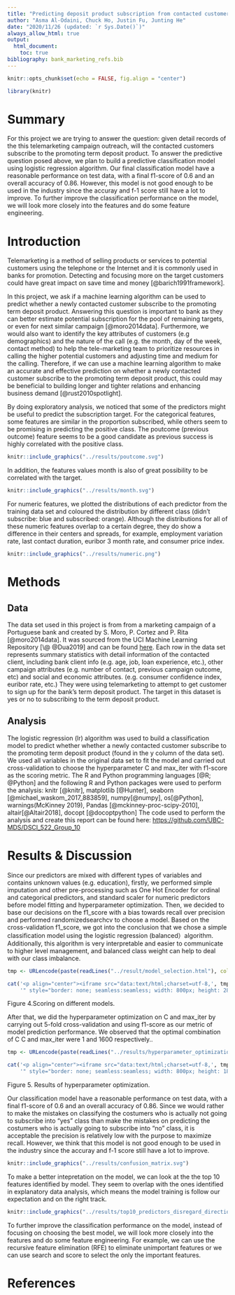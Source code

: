 ```yaml
---
title: "Predicting deposit product subscription from contacted customers"
author: "Asma Al-Odaini, Chuck Ho, Justin Fu, Junting He"
date: "2020/11/26 (updated: `r Sys.Date()`)"
always_allow_html: true
output: 
  html_document:
    toc: true
bibliography: bank_marketing_refs.bib
---
```


```r
knitr::opts_chunk$set(echo = FALSE, fig.align = "center")

library(knitr)
```

# Summary

For this project we are trying to answer the question: given detail records of the this telemarketing campaign outreach, will the contacted customers subscribe to the promoting term deposit product. To answer the predictive question posed above, we plan to build a predictive classification model using logistic regression algorithm. Our final classification model have a reasonable performance on test data, with a final f1-score of 0.6 and an overall accuracy of 0.86. However, this model is not good enough to be used in the industry since the accuray and f-1 score still have a lot to improve. To further improve the classification performance on the model, we will look more closely into the features and do some feature engineering.

# Introduction

Telemarketing is a method of selling products or services to potential customers using the telephone or the Internet and it is commonly used in banks for promotion. Detecting and focusing more on the target customers could have great impact on save time and money [@barich1991framework].

In this project, we ask if a machine learning algorithm can be used to predict whether a newly contacted customer subscribe to the promoting term deposit product. Answering this question is important to bank as they can better estimate potential subscription for the pool of remaining targets, or even for next similar campaign [@moro2014data]. Furthermore, we would also want to identify the key attributes of customers (e.g demographics) and the nature of the call (e.g. the month, day of the week, contact method) to help the tele-marketing team to prioritize resources in calling the higher potential customers and adjusting time and medium for the calling. Therefore, if we can use a machine learning algorithm to make an accurate and effective prediction on whether a newly contacted customer subscribe to the promoting term deposit product, this could may be beneficial to building longer and tighter relations and enhancing business demand [@rust2010spotlight].

By doing exploratory analysis, we noticed that some of the predictors might be useful to predict the subscription target. For the categorical features, some features are similar in the proportion subscribed, while others seem to be promising in predicting the positive class. The poutcome (previous outcome) feature seems to be a good candidate as previous success is highly correlated with the positive class.

```r
knitr::include_graphics("../results/poutcome.svg")
```

In addition, the features values month is also of great possibility to be correlated with the target.

```r
knitr::include_graphics("../results/month.svg")
```

For numeric features, we plotted the distributions of each predictor from the training data set and coloured the distribution by different class (didn't subscribe: blue and subscribed: orange). Although the distributions for all of these numeric features overlap to a certain degree, they do show a difference in their centers and spreads, for example, employment variation rate, last contact duration, euribor 3 month rate, and consumer price index.

```r
knitr::include_graphics("../results/numeric.png")
```

# Methods

## Data

The data set used in this project is from from a marketing campaign of a Portuguese bank and created by S. Moro, P. Cortez and P. Rita [@moro2014data]. It was sourced from the UCI Machine Learning Repository [\@ @Dua2019] and can be found [here](https://archive.ics.uci.edu/ml/datasets/Bank+Marketing). Each row in the data set represents summary statistics with detail information of the contacted client, including bank client info (e.g. age, job, loan experience, etc.), other campaign attributes (e.g. number of contact, previous campaign outcome, etc) and social and economic attributes. (e.g. consumer confidence index, euribor rate, etc.) They were using telemarketing to attempt to get customer to sign up for the bank's term deposit product. The target in this dataset is yes or no to subscribing to the term deposit product.

## Analysis

The logistic regression (lr) algorithm was used to build a classification model to predict whether whether a newly contacted customer subscribe to the promoting term deposit product (found in the y column of the data set). We used all variables in the original data set to fit the model and carried out cross-validation to choose the hyperparameter C and max_iter with f1-score as the scoring metric. The R and Python programming languages [@R; @Python] and the following R and Python packages were used to perform the analysis: knitr [@knitr], matplotlib [@Hunter], seaborn [@michael_waskom_2017_883859], numpy[@numpy], os[@Python], warnings(McKinney 2019), Pandas [@mckinney-proc-scipy-2010], altair[@Altair2018], docopt [@docoptpython] The code used to perform the analysis and create this report can be found here: <https://github.com/UBC-MDS/DSCI_522_Group_10>


# Results & Discussion

Since our predictors are mixed with different types of variables and contains unknown values (e.g. education), firstly, we performed simple imputation and other pre-processing such as One Hot Encoder for ordinal and categorical predictors, and standard scaler for numeric predictors before model fitting and hyperparameter optimization. Then, we decided to base our decisions on the f1_score with a bias towards recall over precision and performed randomizedsearchcv to choose a model. Based on the cross-validation f1_score, we got into the conclusion that we chose a simple classification model using the logistic regression (balanced）algorithm. Additionally, this algorithm is very interpretable and easier to communicate to higher level management, and balanced class weight can help to deal with our class imbalance.

```r
tmp <- URLencode(paste(readLines("../result/model_selection.html"), collapse="\n"))

cat('<p align="center"><iframe src="data:text/html;charset=utf-8,', tmp ,
    '" style="border: none; seamless:seamless; width: 800px; height: 280px"></iframe></p>')
```
Figure 4.Scoring on different models.


After that, we did the hyperparameter optimization on C and max_iter by carrying out 5-fold cross-validation and using f1-score as our metric of model prediction performance. We observed that the optimal combination of C C and max_iter were 1 and 1600 respectively..

```r
tmp <- URLencode(paste(readLines("../results/hyperparameter_optimization_result.html"), collapse="\n"))

cat('<p align="center"><iframe src="data:text/html;charset=utf-8,', tmp ,
    '" style="border: none; seamless:seamless; width: 800px; height: 180px"></iframe></p>')
```
Figure 5. Results of hyperparameter optimization.

Our classification model have a reasonable performance on test data, with a final f1-score of 0.6 and an overall accuracy of 0.86.
Since we would rather to make the mistakes on classifying the costumers who is actually not going to subscribe into "yes" class than make the mistakes on predicting the costumers who is actually going to subscribe into "no" class, it is acceptable the precision is relatively low with the purpose to maximize recall. However, we think that this model is not good enough to be used in the industry since the accuray and f-1 score still have a lot to improve.

```r
knitr::include_graphics("../results/confusion_matrix.svg")
```
To make a better intepretation on the model, we can look at the the top 10 features identified by model. They seem to overlap with the ones identified in explanatory data analysis, which means the model training is follow our expectation and on the right track.

```r
knitr::include_graphics("../results/top10_predictors_disregard_direction.svg")
```

To further improve the classification performance on the model, instead of focusing on choosing the best model, we will look more closely into the features and do some feature engineering. For example, we can use the recursive feature elimination (RFE) to eliminate unimportant features or we can use search and score to  select the only the important features.

# References

